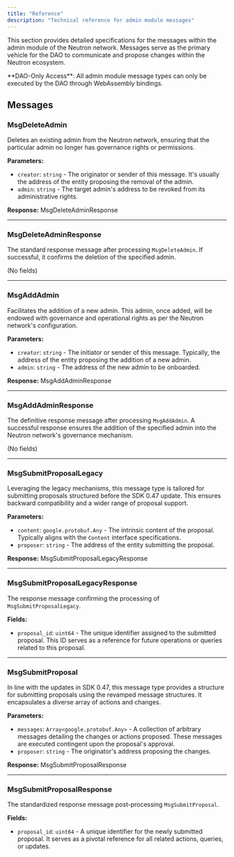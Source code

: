 ```yaml
---
title: "Reference"
description: "Technical reference for admin module messages"
---
```


This section provides detailed specifications for the messages within the admin module of the Neutron network. Messages serve as the primary vehicle for the DAO to communicate and propose changes within the Neutron ecosystem.

<Warning>
**DAO-Only Access**: All admin module message types can only be executed by the DAO through WebAssembly bindings.
</Warning>

## Messages

### MsgDeleteAdmin

Deletes an existing admin from the Neutron network, ensuring that the particular admin no longer has governance rights or permissions.

**Parameters:**
- `creator`: `string` - The originator or sender of this message. It's usually the address of the entity proposing the removal of the admin.
- `admin`: `string` - The target admin's address to be revoked from its administrative rights.

**Response:** MsgDeleteAdminResponse

---

### MsgDeleteAdminResponse

The standard response message after processing `MsgDeleteAdmin`. If successful, it confirms the deletion of the specified admin.

(No fields)

---

### MsgAddAdmin

Facilitates the addition of a new admin. This admin, once added, will be endowed with governance and operational rights as per the Neutron network's configuration.

**Parameters:**
- `creator`: `string` - The initiator or sender of this message. Typically, the address of the entity proposing the addition of a new admin.
- `admin`: `string` - The address of the new admin to be onboarded.

**Response:** MsgAddAdminResponse

---

### MsgAddAdminResponse

The definitive response message after processing `MsgAddAdmin`. A successful response ensures the addition of the specified admin into the Neutron network's governance mechanism.

(No fields)

---

### MsgSubmitProposalLegacy

Leveraging the legacy mechanisms, this message type is tailored for submitting proposals structured before the SDK 0.47 update. This ensures backward compatibility and a wider range of proposal support.

**Parameters:**
- `content`: `google.protobuf.Any` - The intrinsic content of the proposal. Typically aligns with the `Content` interface specifications.
- `proposer`: `string` - The address of the entity submitting the proposal.

**Response:** MsgSubmitProposalLegacyResponse

---

### MsgSubmitProposalLegacyResponse

The response message confirming the processing of `MsgSubmitProposalLegacy`.

**Fields:**
- `proposal_id`: `uint64` - The unique identifier assigned to the submitted proposal. This ID serves as a reference for future operations or queries related to this proposal.

---

### MsgSubmitProposal

In line with the updates in SDK 0.47, this message type provides a structure for submitting proposals using the revamped message structures. It encapsulates a diverse array of actions and changes.

**Parameters:**
- `messages`: `Array<google.protobuf.Any>` - A collection of arbitrary messages detailing the changes or actions proposed. These messages are executed contingent upon the proposal's approval.
- `proposer`: `string` - The originator's address proposing the changes.

**Response:** MsgSubmitProposalResponse

---

### MsgSubmitProposalResponse

The standardized response message post-processing `MsgSubmitProposal`.

**Fields:**
- `proposal_id`: `uint64` - A unique identifier for the newly submitted proposal. It serves as a pivotal reference for all related actions, queries, or updates. 